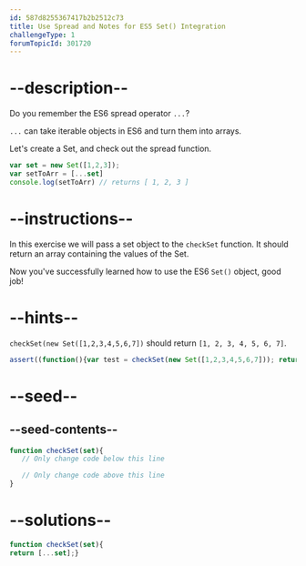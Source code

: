 ```yaml
---
id: 587d8255367417b2b2512c73
title: Use Spread and Notes for ES5 Set() Integration
challengeType: 1
forumTopicId: 301720
---
```


# --description--

Do you remember the ES6 spread operator `...`?

`...` can take iterable objects in ES6 and turn them into arrays.

Let's create a Set, and check out the spread function.

```js
var set = new Set([1,2,3]);
var setToArr = [...set]
console.log(setToArr) // returns [ 1, 2, 3 ]
```

# --instructions--

In this exercise we will pass a set object to the `checkSet` function. It should return an array containing the values of the Set.

Now you've successfully learned how to use the ES6 `Set()` object, good job!

# --hints--

`checkSet(new Set([1,2,3,4,5,6,7])` should return `[1, 2, 3, 4, 5, 6, 7]`.

```js
assert((function(){var test = checkSet(new Set([1,2,3,4,5,6,7])); return DeepEqual(test, [ 1, 2, 3, 4, 5, 6, 7 ]);})());
```

# --seed--

## --seed-contents--

```js
function checkSet(set){
   // Only change code below this line

   // Only change code above this line
}
```

# --solutions--

```js
function checkSet(set){
return [...set];}
```
